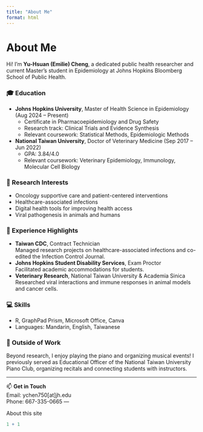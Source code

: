 ---
title: "About Me"
format: html
---

# About Me

Hi! I’m **Yu-Hsuan (Emilie) Cheng**, a dedicated public health researcher and current Master’s student in Epidemiology at Johns Hopkins Bloomberg School of Public Health.

### 🎓 Education
- **Johns Hopkins University**, Master of Health Science in Epidemiology (Aug 2024 – Present)  
  - Certificate in Pharmacoepidemiology and Drug Safety
  - Research track: Clinical Trials and Evidence Synthesis
  - Relevant coursework: Statistical Methods, Epidemiologic Methods
- **National Taiwan University**, Doctor of Veterinary Medicine (Sep 2017 – Jun 2022)  
  - GPA: 3.84/4.0
  - Relevant coursework: Veterinary Epidemiology, Immunology, Molecular Cell Biology

### 🧪 Research Interests
- Oncology supportive care and patient-centered interventions
- Healthcare-associated infections
- Digital health tools for improving health access
- Viral pathogenesis in animals and humans

### 💼 Experience Highlights
- **Taiwan CDC**, Contract Technician  
  Managed research projects on healthcare-associated infections and co-edited the Infection Control Journal.
- **Johns Hopkins Student Disability Services**, Exam Proctor  
  Facilitated academic accommodations for students.
- **Veterinary Research**, National Taiwan University & Academia Sinica  
  Researched viral interactions and immune responses in animal models and cancer cells.

### 💻 Skills
- R, GraphPad Prism, Microsoft Office, Canva
- Languages: Mandarin, English, Taiwanese

### 🎹 Outside of Work
Beyond research, I enjoy playing the piano and organizing musical events! I previously served as Educational Officer of the National Taiwan University Piano Club, organizing recitals and connecting students with instructors.

---

📫 **Get in Touch**  
Email: ychen750[at]jh.edu  
Phone: 667-335-0665
---

About this site

```{r}
1 + 1
```
